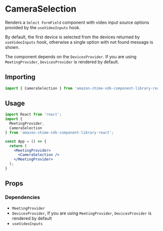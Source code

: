 
<Meta title="SDK Components/DeviceSelection/Camera/CameraSelection" />

# CameraSelection
Renders a `Select FormField` component with video input source options provided by the `useVideoInputs` hook.

By default, the first device is selected from the devices returned by `useVideoInputs` hook, otherwise a single option with not found message is shown.

The component depends on the `DevicesProvider`. If you are using `MeetingProvider`, `DevicesProvider` is rendered by default.

## Importing
```javascript
import { CameraSelection } from 'amazon-chime-sdk-component-library-react';
```

## Usage

```jsx
import React from 'react';
import { 
  MeetingProvider,
  CameraSelection
} from 'amazon-chime-sdk-component-library-react';

const App = () => {
  return (
    <MeetingProvider>
      <CameraSelection />
    </MeetingProvider>
  );
}
```

## Props
<Props of={CameraSelection} />

### Dependencies

- `MeetingProvider`
- `DevicesProvider`, If you are using `MeetingProvider`, `DevicesProvider` is rendered by default
- `useVideoInputs`

